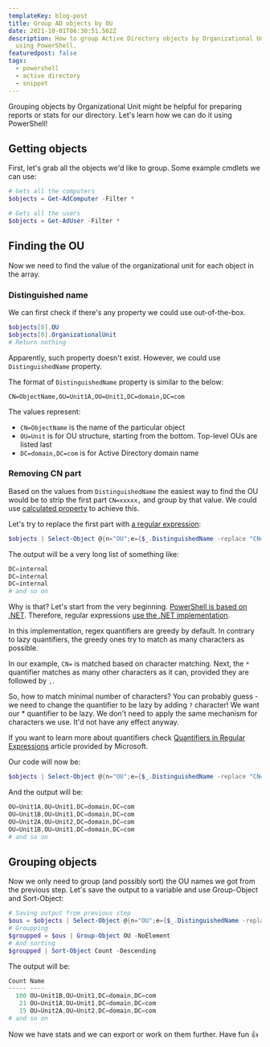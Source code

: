 ```yaml
---
templateKey: blog-post
title: Group AD objects by OU
date: 2021-10-01T06:30:51.562Z
description: How to group Active Directory objects by Organizational Unit (OU)
  using PowerShell.
featuredpost: false
tags:
  - powershell
  - active directory
  - snippet
---
```

Grouping objects by Organizational Unit might be helpful for preparing reports or stats for our directory. Let's learn how we can do it using PowerShell!

## Getting objects

First, let's grab all the objects we'd like to group. Some example cmdlets we can use:

```powershell
# Gets all the computers
$objects = Get-AdComputer -Filter *

# Gets all the users
$objects = Get-AdUser -Filter *
```

## Finding the OU

Now we need to find the value of the organizational unit for each object in the array.

### Distinguished name

We can first check if there's any property we could use out-of-the-box.

```powershell
$objects[0].OU
$objects[0].OrganizationalUnit
# Return nothing
```

Apparently, such property doesn't exist. However, we could use `DistinguishedName` property.

The format of `DistinguishedName` property is similar to the below:

```
CN=ObjectName,OU=Unit1A,OU=Unit1,DC=domain,DC=com
```

The values represent:

* `CN=ObjectName` is the name of the particular object
* `OU=Unit` is for OU structure, starting from the bottom. Top-level OUs are listed last
* `DC=domain,DC=com` is for Active Directory domain name

### Removing CN part

Based on the values from `DistinguishedName` the easiest way to find the OU would be to strip the first part `CN=xxxxx,` and group by that value. We could use [calculated property](https://docs.microsoft.com/en-us/powershell/module/microsoft.powershell.core/about/about_calculated_properties?view=powershell-7.1) to achieve this.

Let's try to replace the first part with [a regular expression](https://docs.microsoft.com/en-us/powershell/module/microsoft.powershell.core/about/about_regular_expressions?view=powershell-7.1):

```powershell
$objects | Select-Object @{n="OU";e={$_.DistinguishedName -replace "CN=.*,",""}}
```

The output will be a very long list of something like:

```powershell
DC=internal
DC=internal
DC=internal
# and so on
```

Why is that? Let's start from the very beginning. [PowerShell is based on .NET](https://www.oreilly.com/library/view/professional-windows-powershell/9780471946939/9780471946939_windows_powershell_and_the_.net_framewor.html). Therefore, regular expressions [use the .NET implementation](https://www.johndcook.com/blog/powershell_perl_regex/).

In this implementation, regex quantifiers are greedy by default. In contrary to lazy quantifiers, the greedy ones try to match as many characters as possible.

In our example, `CN=` is matched based on character matching. Next, the `*` quantifier matches as many other characters as it can, provided they are followed by `,`. 

So, how to match minimal number of characters? You can probably guess - we need to change the quantifier to be lazy by adding `?` character! We want our * quantifier to be lazy. We don't need to apply the same mechanism for characters we use. It'd not have any effect anyway.

<Tip>

  If you want to learn more about quantifiers check [Quantifiers in Regular Expressions](https://docs.microsoft.com/en-us/dotnet/standard/base-types/quantifiers-in-regular-expressions) article provided by Microsoft.

</Tip>

Our code will now be:

```powershell
$objects | Select-Object @{n="OU";e={$_.DistinguishedName -replace "CN=.*?,",""}}
```

And the output will be:

```powershell
OU=Unit1A,OU=Unit1,DC=domain,DC=com
OU=Unit1B,OU=Unit1,DC=domain,DC=com
OU=Unit2A,OU=Unit2,DC=domain,DC=com
OU=Unit1B,OU=Unit1,DC=domain,DC=com
# and so on
```

## Grouping objects

Now we only need to group (and possibly sort) the OU names we got from the previous step. Let's save the output to a variable and use Group-Object and Sort-Object:

```powershell
# Saving output from previous step
$ous = $objects | Select-Object @{n="OU";e={$_.DistinguishedName -replace "CN=.*?,",""}}
# Groupping
$groupped = $ous | Group-Object OU -NoElement
# And sorting
$groupped | Sort-Object Count -Descending
```

The output will be:

```powershell
Count Name
----- ----
  100 OU=Unit1B,OU=Unit1,DC=domain,DC=com
   21 OU=Unit1A,OU=Unit1,DC=domain,DC=com
   15 OU=Unit2A,OU=Unit2,DC=domain,DC=com
# and so on
```

Now we have stats and we can export or work on them further. Have fun 👍